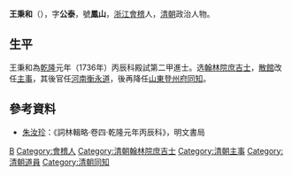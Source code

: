 {{Otheruses|other=名为王凤山的其他人物|王凤山}}

'''王秉和'''（{{bd|?||?||}}），字'''公泰'''，號'''鳳山'''，[[浙江|浙江]][[會稽|會稽]]人，[[清朝|清朝]]政治人物。

== 生平 ==
王秉和為[[乾隆|乾隆]]元年（1736年）丙辰科殿試第二甲進士。选[[翰林院|翰林院]][[庶吉士|庶吉士]]，[[散館|散館]]改任[[主事|主事]]，其後官任[[河南|河南]][[衡永道|衡永道]]，後再降任[[山東|山東]][[登州府|登州府]][[同知|同知]]。

==參考資料==
*[[朱汝珍|朱汝珍]]：《詞林輯略·卷四·乾隆元年丙辰科》，明文書局

{{乾隆元年丙辰科殿試金榜}}
{{DEFAULTSORT:Wang王}}
[[Category:王姓|B]]
[[Category:會稽人|Category:會稽人]]
[[Category:清朝翰林院庶吉士|Category:清朝翰林院庶吉士]]
[[Category:清朝主事|Category:清朝主事]]
[[Category:清朝道員|Category:清朝道員]]
[[Category:清朝同知|Category:清朝同知]]

{{清朝人物小作品}}